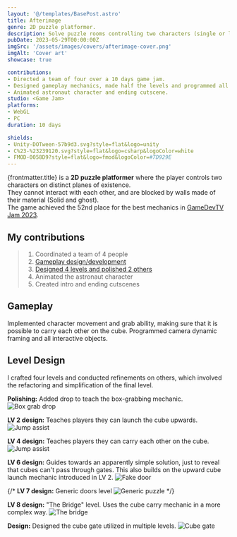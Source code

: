 ```yaml
---
layout: '@/templates/BasePost.astro'
title: Afterimage
genre: 2D puzzle platformer.
description: Solve puzzle rooms controlling two characters (single or local multiplayer).
pubDate: 2023-05-29T00:00:00Z
imgSrc: '/assets/images/covers/afterimage-cover.png'
imgAlt: 'Cover art'
showcase: true

contributions:
- Directed a team of four over a 10 days game jam.
- Designed gameplay mechanics, made half the levels and programmed all gameplay systems.
- Animated astronaut character and ending cutscene.
studio: <Game Jam>
platforms:
- WebGL
- PC
duration: 10 days

shields:
- Unity-DOTween-57b9d3.svg?style=flat&logo=unity
- C%23-%23239120.svg?style=flat&logo=csharp&logoColor=white
- FMOD-0058D9?style=flat&logo=fmod&logoColor=#7D929E
---
```


{frontmatter.title} is a <b>2D puzzle platformer</b> where the player controls two characters on distinct planes of existence.<br />
They cannot interact with each other, and are blocked by walls made of their material (Solid and ghost).<br />
The game achieved the 52nd place for the best mechanics in [GameDevTV Jam 2023](https://itch.io/jam/gamedevtv-jam-2023).

<StoreLinkBanner
  gitHubUrl='https://github.com/ironcutter24/GDtvJam2023'
  itchUrl='https://ironcutter24.itch.io/afterimage'
/>

<ProjectDetails
  role='Director - Designer - Developer'
  company={frontmatter.studio}
  platforms={frontmatter.platforms}
  time={frontmatter.duration}
/>

## My contributions
> 1. Coordinated a team of 4 people
> 1. [Gameplay design/development](#gameplay)
> 1. [Designed 4 levels and polished 2 others](#level-design)
> 1. Animated the astronaut character
> 1. Created intro and ending cutscenes

## Gameplay
<EmbedVideo url="https://www.youtube.com/embed/I0cuBfJZC24?si=9Dg-G2eXKbRtnKnJ" />

Implemented character movement and grab ability, making sure that it is possible to carry each other on the cube.
Programmed camera dynamic framing and all interactive objects.

## Level Design
I crafted four levels and conducted refinements on others,
which involved the refactoring and simplification of the final level.

**Polishing:** Added drop to teach the box-grabbing mechanic.
![Box grab drop](../../images/post-afterimage/cube-grab-drop.png)

**LV 2 design:** Teaches players they can launch the cube upwards.
![Jump assist](../../images/post-afterimage/cube-launch.jpg)

**LV 4 design:** Teaches players they can carry each other on the cube.
![Jump assist](../../images/post-afterimage/jump-assist.png)

**LV 6 design:** Guides towards an apparently simple solution,
just to reveal that cubes can't pass through gates.
This also builds on the upward cube launch mechanic introduced in LV 2.
![Fake door](../../images/post-afterimage/fake-door.png)

{/*
**LV 7 design:** Generic doors level
![Generic puzzle](../../images/post-afterimage/generic-puzzle.png)
*/}

**LV 8 design:** "The Bridge" level. Uses the cube carry mechanic in a more complex way.
![The bridge](../../images/post-afterimage/the-bridge.png)

**Design:** Designed the cube gate utilized in multiple levels.
![Cube gate](../../images/post-afterimage/cube-gates.png)
